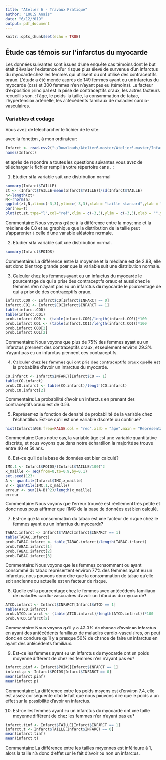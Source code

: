 ---
title: "Atelier 6 - Travaux Pratique"
author: "LOUIS Anaïs"
date: "6/12/2019"
output: pdf_document
---

```{r setup, include=FALSE}
knitr::opts_chunk$set(echo = TRUE)
```

## Étude cas témois sur l'infarctus du myocarde

Les données suivantes sont issues d'une enquête cas témoins dont le but  était d'évaluer l'existence d'un risque plus élevé de survenue d'un infarctus du myocarde chez les femmes qui utilisent ou ont utilisé des contraceptifs oraux. L'étude a  été menée auprès de 149 femmes ayant eu un infarctus du myocarde (cas) et 300 femmes n'en n'ayant pas eu (témoins). Le facteur d’exposition principal est la prise de contraceptifs oraux, les autres facteurs recueillis sont : l'âge, le poids, la taille, la consommation de tabac, l'hypertension artérielle, les antécédents familiaux de maladies cardio-vasculaires.

### Variables et codage

\begin{tabular}{|l|p{5cm}|c|}
\hline
Description & Unite ou Codage & Variable \\
\hline
Infarctus du myocarde & 0 = Témoins; 1 = Cas & \texttt{INFARCT} \\
\hline
Prise de contraceptifs oraux & 0 = Jamais; 1 = Oui & \texttt{CO} \\
\hline
Consommation de tabac & 0 = Non;
1 = Fumeuse actuelle; 2 = Ancienne fumeuse & \texttt{TABAC} \\
\hline
Âge & Années & \texttt{AGE} \\
\hline
Poids & kg & \texttt{POIDS} \\
\hline
Taille & cm  & \texttt{TAILLE} \\
\hline 
Antécédents familiaux de maladie cardio-vasculaire & 0 = Non ; 1 = Oui & \texttt{ATCD} \\
\hline
Hypertension artérielle  &  0 = Non ; 1 = Oui & \texttt{HTA} \\
\hline
\end{tabular}

Vous avez de telecharcher le fichier \texttt{Infarct.csv} de le site:

\url{https://github.com/afalco/Atelier6/}

avec la fonction \texttt{read.csv2()}, à mon ordinateur:

```{r}
Infarct <- read.csv2("~/Downloads/Atelier6-master/Atelier6-master/Infarct.csv")
names(Infarct)
```

et après de répondre a toutes les questions suivantes vous avez de télécharger le fichier \texttt{Atelier6.Rmd} rempli à votre répertoire dans \url{https://github.com/}. \textbf{La data limite pour le rentrer est le lundi 23 décembre 2019}:


 1. Etudier si la variable \texttt{TAILLE} suit une distribution normal
 
```{r}
summary(Infarct$TAILLE)
zt <- (Infarct$TAILLE-mean(Infarct$TAILLE))/sd(Infarct$TAILLE)
n<-length(zt)
N<-rnorm(n)
qqplot(zt,N,xlim=c(-3,3),ylim=c(-3,3),xlab = "taille standard",ylab = "N(0,1)")
par(new=T)
plot(zt,zt,type="l",col="red",xlim = c(-3,3),ylim = c(-3,3),xlab = "",ylab = "")
```

Commentaire: Nous voyons grâce à la différence entre la moyenne et la médiane de 0.8 et au graphique que la distribution de la taille peut s'apparenter à celle d'une variable aléatoire normale.

 2. Etudier si la variable \texttt{POIDS} suit une distribution normal.
 
```{r}
summary(Infarct$POIDS)
```

Commentaire: La différence entre la moyenne et la médiane est de 2.88, elle est donc bien trop grande pour que la variable suit une distribution normale.

 3. Calculer chez les femmes ayant eu un infarctus du myocarde le pourcentage de qui a prise des contraceptifs oraux et aussi chez le femmes n'en n'ayant pas eu un infarctus du myocarde le pourcentage de qui a prise de des contraceptifs oraux. 
 
```{r}
infarct.CO0 <- Infarct$CO[Infarct$INFARCT == 0]
infarct.CO1 <- Infarct$CO[Infarct$INFARCT == 1]
table(infarct.CO0)
table(infarct.CO1)
prob.infarct.CO0 <- (table(infarct.CO0)/length(infarct.CO0))*100
prob.infarct.CO1 <- (table(infarct.CO1)/length(infarct.CO1))*100
prob.infarct.CO0[2]
prob.infarct.CO1[2]
```
 
Commentaire: Nous voyons que plus de 75% des femmes ayant eu un infarctus prennent des contraceptifs oraux, et seulement environ 29.3% n'ayant pas eu un infarctus prennent ces contraceptifs.

 4. Calculer chez les femmes qui ont pris des contraceptifs oraux quelle est la probabilité d'avoir un infarctus du myocarde.

```{r}
CO.infarct <- Infarct$INFARCT[Infarct$CO == 1]
table(CO.infarct)
prob.CO.infarct <- table(CO.infarct)/length(CO.infarct)
prob.CO.infarct[2]
```
 
Commentaire: La probabilité d'avoir un infarctus en prenant des contraceptifs oraux est de 0.56.

 5. Représentez la fonction de densité de probabilité de la variable \texttt{AGE} chez l'échantillon. Est-ce qu'il est une variable discrète ou continue?
 
```{r}
hist(Infarct$AGE,freq=FALSE,col = "red",xlab = "âge",main = "Représentation la fonction de densité de probalité de l'âge chez l'échantillon")
```
 
 Commentaire: Dans notre cas, la variable âge est une variable quantitative discrète, et nous voyons que dans notre échantillon la majorité se trouve entre 40 et 50 ans.


  6. Est-ce qu'il \texttt{IMC} de la base de données \texttt{Infarct} est bien calculé?
 
    
```{r}
IMC.1 <- Infarct$POIDS/(Infarct$TAILLE/100)^2
x_maille <- seq(from=0,to=0.9,by=0.1)
set.seed(123)
A <- quantile(Infarct$IMC,x_maille)
B <- quantile(IMC.1,x_maille)
erreur <- sum((A-B)^2)/length(x_maille)
erreur
```
 
Commentaire: Nous voyons que l'erreur trouvée est réellement très petite et donc nous pous affirmer que l'IMC de la base de données est bien calculé.

 
 7. Est-ce que la consommation du tabac est une facteur de risque chez le femmes ayant eu un infarctus du myocarde?
 

```{r}
TABAC.infarct <- Infarct$TABAC[Infarct$INFARCT == 1]
table(TABAC.infarct)
prob.TABAC.infarct <- table(TABAC.infarct)/length(TABAC.infarct)
prob.TABAC.infarct[1]
prob.TABAC.infarct[2]
prob.TABAC.infarct[3]
```

Commentaire: Nous voyons que les femmes consommant ou ayant consommé du tabac représentent environ 77% des femmes ayant eu un infarctus, nous pouvons donc dire que la consommation de tabac qu'elle soit ancienne ou actuelle est un facteur de risque.


  8. Quelle est la pourcentage chez le femmes avec antécédents familiaux de maladies cardio-vasculaires d'avoir un infarctus du myocarde?
  
```{r}
ATCD.infarct <- Infarct$INFARCT[Infarct$ATCD == 1]
table(ATCD.infarct)
prob.ATCD.infarct <- (table(ATCD.infarct)/length(ATCD.infarct))*100
prob.ATCD.infarct[2]
```

Commentaire: Nous voyons qu'il y a 43.3% de chance d'avoir un infarctus en ayant des antécédents familiaux de maladies cardio-vasculaires, on peut donc en conclure qu'il y a presque 50% de chance de faire un infarctus en ayant des antécédents familiaux.

  9. Est-ce les femmes ayant eu un infarctus du myocarde ont un poids moyenne différent de chez les femmes n'en n'ayant pas eu?
  
```{r}
infarct.pinf <- Infarct$POIDS[Infarct$INFARCT == 1]
infarct.p <- Infarct$POIDS[Infarct$INFARCT == 0]
mean(infarct.pinf)
mean(infarct.p)
```
  
Commentaire: La différence entre les poids moyens est d'environ 7.4, elle est assez conséquente d'où le fait que nous pouvons dire que le poids a un effet sur la possibilité d'avoir un infarctus.
  
  10. Est-ce les femmes ayant eu un infarctus du myocarde ont une taille moyenne différent de chez les femmes n'en n'ayant pas eu?

```{r}
infarct.tinf <- Infarct$TAILLE[Infarct$INFARCT == 1]
infarct.t <- Infarct$TAILLE[Infarct$INFARCT == 0]
mean(infarct.tinf)
mean(infarct.t)
```

Commentaire: La différence entre les tailles moyennes est inférieure à 1, alors la taille n'a donc d'effet sur le fait d'avoir ou non un infarctus.
